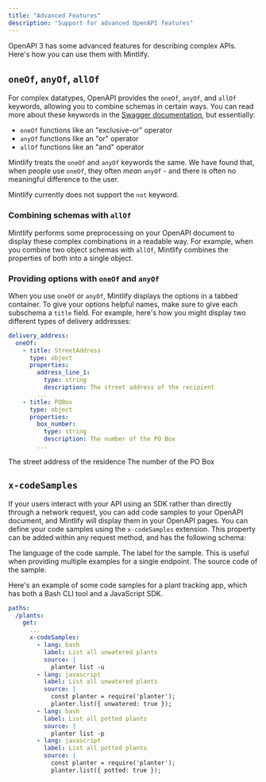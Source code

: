 ```yaml
---
title: "Advanced Features"
description: "Support for advanced OpenAPI features"
---
```


OpenAPI 3 has some advanced features for describing complex APIs. Here's how you can use them with Mintlify.

## `oneOf`, `anyOf`, `allOf`

For complex datatypes, OpenAPI provides the `oneOf`, `anyOf`, and `allOf` keywords, allowing you to combine schemas in certain ways. You can read more about these keywords in the [Swagger documentation](https://swagger.io/docs/specification/data-models/oneof-anyof-allof-not/), but essentially:

- `oneOf` functions like an "exclusive-or" operator
- `anyOf` functions like an "or" operator
- `allOf` functions like an "and" operator

<Warning>Mintlify treats the `oneOf` and `anyOf` keywords the same. We have found that, when people use `oneOf`, they often *mean* `anyOf` - and there is often no meaningful difference to the user.</Warning>

<Info>Mintlify currently does not support the `not` keyword.</Info>

### Combining schemas with `allOf`

Mintlify performs some preprocessing on your OpenAPI document to display these complex combinations in a readable way. For example, when you combine two object schemas with `allOf`, Mintlify combines the properties of both into a single object.

### Providing options with `oneOf` and `anyOf`

When you use `oneOf` or `anyOf`, Mintlify displays the options in a tabbed container. To give your options helpful names, make sure to give each subschema a `title` field. For example, here's how you might display two different types of delivery addresses:

```yaml
delivery_address:
  oneOf:
    - title: StreetAddress
      type: object
      properties:
        address_line_1:
          type: string
          description: The street address of the recipient
        ...
    - title: POBox
      type: object
      properties:
        box_number:
          type: string
          description: The number of the PO Box
        ...
```

<ParamField body="delivery_address" type="object">
  <div className="mt-4 rounded-xl border border-gray-100 px-4 pb-4 pt-2 dark:border-white/10">
    <Tabs>
      <Tab title="StreetAddress">
        <ParamField body="address_line_1" type="string">
          The street address of the residence
        </ParamField>
      </Tab>
      <Tab title="POBox">
        <ParamField body="box_number" type="string">
          The number of the PO Box
        </ParamField>
      </Tab>
    </Tabs>
  </div>
</ParamField>

## `x-codeSamples`

If your users interact with your API using an SDK rather than directly through a network request, you can add code samples to your OpenAPI document, and Mintlify will display them in your OpenAPI pages. You can define your code samples using the `x-codeSamples` extension. This property can be added within any request method, and has the following schema:

<ParamField body="lang" type="string" required>
  The language of the code sample.
</ParamField>

<ParamField body="label" type="string">
  The label for the sample. This is useful when providing multiple examples for a single endpoint.
</ParamField>

<ParamField body="source" type="string" required>
  The source code of the sample.
</ParamField>

Here's an example of some code samples for a plant tracking app, which has both a Bash CLI tool and a JavaScript SDK.

```yaml
paths:
  /plants:
    get:
      ...
      x-codeSamples:
        - lang: bash
          label: List all unwatered plants
          source: |
            planter list -u
        - lang: javascript
          label: List all unwatered plants
          source: |
            const planter = require('planter');
            planter.list({ unwatered: true });
        - lang: bash
          label: List all potted plants
          source: |
            planter list -p
        - lang: javascript
          label: List all potted plants
          source: |
            const planter = require('planter');
            planter.list({ potted: true });
```
